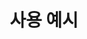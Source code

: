 ---
id: tf-plugin-ex
title: 사용 예시
description: 와탭 Telegraf 모니터링 서비스 사용 예시를 안내합니다.
tags: [ Telegraf, 사용 예시 ]
---